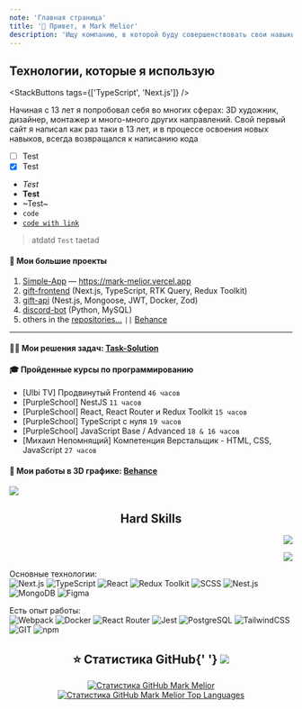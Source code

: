 ```yaml
---
note: 'Главная страница'
title: '👋 Привет, я Mark Melior'
description: 'Ищу компанию, в которой буду совершенствовать свои навыки до сильного Frontend разработчика (:'
---
```


## Технологии, которые я использую

<StackButtons tags={['TypeScript', 'Next.js']} />

Начиная с 13 лет я попробовал себя во многих сферах: 3D художник, дизайнер, монтажер и много-много других направлений. Свой первый сайт я написал как раз таки в 13 лет, и в процессе освоения новых навыков, всегда возвращался к написанию кода

- [ ] Test
- [x] Test
- _Test_
- **Test**
- ~Test~
- `code`
- [`code with link`](https://github.com/MarkMelior/simple-app)

> atdatd `Test` taetad

#### 📌 Мои большие проекты

1. [Simple-App](https://github.com/MarkMelior/simple-app) — https://mark-melior.vercel.app
2. [gift-frontend](https://github.com/MarkMelior/Gift-Frontend) (Next.js, TypeScript, RTK Query, Redux Toolkit)
3. [gift-api](https://github.com/MarkMelior/Gift-Backend) (Nest.js, Mongoose, JWT, Docker, Zod)
4. [discord-bot](https://github.com/MarkMelior/Discord-Melior-Bot) (Python, MySQL)
5. others in the [repositories...](https://github.com/MarkMelior?tab=repositories) `||` [Behance](https://www.behance.net/MarkMelior)

---

#### 👨‍💻 Мои решения задач: [Task-Solution](https://github.com/MarkMelior/Task-Solution)

#### 🎓 Пройденные курсы по программированию

- [Ulbi TV] Продвинутый Frontend `46 часов`
- [PurpleSchool] NestJS `11 часов`
- [PurpleSchool] React, React Router и Redux Toolkit `15 часов`
- [PurpleSchool] TypeScript с нуля `19 часов`
- [PurpleSchool] JavaScript Base / Advanced `18 & 16 часов`
- [Михаил Непомнящий] Компетенция Верстальщик - HTML, CSS, JavaScript `27 часов`

#### 👀 Мои работы в 3D графике: [Behance](https://www.behance.net/MarkMelior)

![](https://github.com/MarkMelior/MarkMelior/blob/main/3d.png)

<h2 align='center'>Hard Skills</h2>

<p align='right'>
	<img src='https://www.codewars.com/users/MarkMelior/badges/large' />
</p>
<p align='right'>
	<img src='https://img.shields.io/badge/dynamic/json?style=for-the-badge&labelColor=black&color=%23ffa116&label=Solved&query=solvedOverTotal&url=https%3A%2F%2Fbadge.xyli.tech/%2Fapi%2Fusers%2FMarkMelior&logo=leetcode&logoColor=yellow' />
</p>

Основные технологии:  
![Next.js](https://img.shields.io/badge/Next.js-000?logo=nextdotjs&logoColor=fff&style=for-the-badge)
![TypeScript](https://img.shields.io/badge/TypeScript-007ACC?style=for-the-badge&logo=typescript&logoColor=white)
![React](https://img.shields.io/badge/React-20232A?style=for-the-badge&logo=react&logoColor=61DAFB)
![Redux Toolkit](https://img.shields.io/badge/Redux_Toolkit-593D88?style=for-the-badge&logo=redux&logoColor=white)
![SCSS](https://img.shields.io/badge/Scss-CC6699?style=for-the-badge&logo=sass&logoColor=white)
![Nest.js](https://img.shields.io/badge/nest.js-%23DD0031.svg?&style=for-the-badge&logo=nestjs&logoColor=white)
![MongoDB](https://img.shields.io/badge/MongoDB-4EA94B?style=for-the-badge&logo=mongodb&logoColor=white)
![Figma](https://img.shields.io/badge/Figma-F24E1E?style=for-the-badge&logo=figma&logoColor=white)

Есть опыт работы:  
![Webpack](https://img.shields.io/badge/Webpack-8DD6F9?style=for-the-badge&logo=webpack&logoColor=black)
![Docker](https://img.shields.io/badge/docker-%230db7ed.svg?style=for-the-badge&logo=docker&logoColor=white)
![React Router](https://img.shields.io/badge/React_Router-CA4245?style=for-the-badge&logo=react-router&logoColor=white)
![Jest](https://img.shields.io/badge/Jest-323330?style=for-the-badge&logo=Jest&logoColor=white)
![PostgreSQL](https://img.shields.io/badge/PostgreSQL-316192?style=for-the-badge&logo=postgresql&logoColor=white)
![TailwindCSS](https://img.shields.io/badge/Tailwind_CSS-38B2AC?style=for-the-badge&logo=tailwind-css&logoColor=white)
![GIT](https://img.shields.io/badge/GIT-E44C30?style=for-the-badge&logo=git&logoColor=white)
![npm](https://img.shields.io/badge/npm-CB3837?style=for-the-badge&logo=npm&logoColor=white)

<h2 align='center'>
	⭐️ Статистика GitHub{' '}
	<img src='https://komarev.com/ghpvc/?username=markmelior&label=Profile%20views&color=0e75b6&style=flat' />
</h2>

<p align='center'>
	<a href='http://www.github.com/MarkMelior' align='center'>
		<img
			src='https://github-readme-streak-stats.herokuapp.com/?user=MarkMelior&stroke=ffffff&background=1c1917&ring=0891b2&fire=0891b2&currStreakNum=ffffff&currStreakLabel=0891b2&sideNums=ffffff&sideLabels=ffffff&dates=ffffff&hide_border=true'
			alt='Статистика GitHub Mark Melior'
		/>
	</a>
	<a href='https://github.com/MarkMelior' align='center'>
		<img
			src='https://github-readme-stats.vercel.app/api/top-langs/?username=MarkMelior&langs_count=10&title_color=0891b2&text_color=ffffff&icon_color=0891b2&bg_color=1c1917&hide_border=true&locale=en&custom_title=Top%20%Languages'
			alt='Статистика GitHub Mark Melior Top Languages'
		/>
	</a>
</p>
